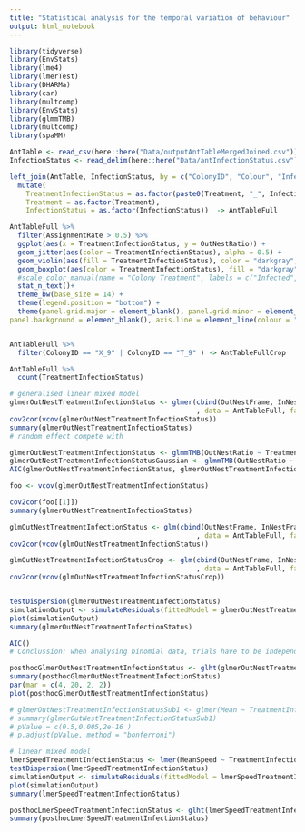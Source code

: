 ```yaml
---
title: "Statistical analysis for the temporal variation of behaviour"
output: html_notebook
---
```

 
```r
library(tidyverse)
library(EnvStats)
library(lme4)
library(lmerTest)
library(DHARMa)
library(car)
library(multcomp)
library(EnvStats)
library(glmmTMB)
library(multcomp)
library(spaMM)
```

```r

AntTable <- read_csv(here::here("Data/outputAntTableMergedJoined.csv"))
InfectionStatus <- read_delim(here::here("Data/antInfectionStatus.csv"), delim = ";")
```

```r
left_join(AntTable, InfectionStatus, by = c("ColonyID", "Colour", "InfectionStatus", "InfectionLoad", "Treatment")) %>% 
  mutate(
    TreatmentInfectionStatus = as.factor(paste0(Treatment, "_", InfectionStatus)),
    Treatment = as.factor(Treatment),
    InfectionStatus = as.factor(InfectionStatus))  -> AntTableFull
```

```r
AntTableFull %>% 
  filter(AssignmentRate > 0.5) %>% 
  ggplot(aes(x = TreatmentInfectionStatus, y = OutNestRatio)) +
  geom_jitter(aes(color = TreatmentInfectionStatus), alpha = 0.5) +
  geom_violin(aes(fill = TreatmentInfectionStatus), color = "darkgray", lwd=0.3, alpha = 0.4) +
  geom_boxplot(aes(color = TreatmentInfectionStatus), fill = "darkgray", alpha = 0.7, outlier.shape = NA, width=0.05) +
  #scale_color_manual(name = "Colony Treatment", labels = c("Infected", "Mixed"), values = c("T" = "#D95319", "X" = "#7E2F8E")) +
  stat_n_text()+
  theme_bw(base_size = 14) +
  theme(legend.position = "bottom") +
  theme(panel.grid.major = element_blank(), panel.grid.minor = element_blank(),
panel.background = element_blank(), axis.line = element_line(colour = "black"))


AntTableFull %>% 
  filter(ColonyID == "X_9" | ColonyID == "T_9" ) -> AntTableFullCrop

AntTableFull %>% 
  count(TreatmentInfectionStatus)
```

```r
# generalised linear mixed model
glmerOutNestTreatmentInfectionStatus <- glmer(cbind(OutNestFrame, InNestFrame) ~ TreatmentInfectionStatus + (1| ColonyID)
                                              , data = AntTableFull, family = binomial())
cov2cor(vcov(glmerOutNestTreatmentInfectionStatus))
summary(glmerOutNestTreatmentInfectionStatus)
# random effect compete with 

glmerOutNestTreatmentInfectionStatus <- glmmTMB(OutNestRatio ~ TreatmentInfectionStatus + (1| ColonyID), data = AntTableFull, family = beta_family())
glmerOutNestTreatmentInfectionStatusGaussian <- glmmTMB(OutNestRatio ~ TreatmentInfectionStatus + (1| ColonyID), data = AntTableFull, family = gaussian())
AIC(glmerOutNestTreatmentInfectionStatus, glmerOutNestTreatmentInfectionStatusGaussian)

foo <- vcov(glmerOutNestTreatmentInfectionStatus)

cov2cor(foo[[1]])
summary(glmerOutNestTreatmentInfectionStatus)

glmOutNestTreatmentInfectionStatus <- glm(cbind(OutNestFrame, InNestFrame) ~ TreatmentInfectionStatus + ColonyID
                                              , data = AntTableFull, family = binomial())
cov2cor(vcov(glmOutNestTreatmentInfectionStatus))

glmOutNestTreatmentInfectionStatusCrop <- glm(cbind(OutNestFrame, InNestFrame) ~ TreatmentInfectionStatus
                                              , data = AntTableFull, family = binomial())
cov2cor(vcov(glmOutNestTreatmentInfectionStatusCrop))


testDispersion(glmerOutNestTreatmentInfectionStatus)
simulationOutput <- simulateResiduals(fittedModel = glmerOutNestTreatmentInfectionStatus, plot = F)
plot(simulationOutput)
summary(glmerOutNestTreatmentInfectionStatus)

AIC()
# Conclussion: when analysing binomial data, trials have to be independent (which is not the case for the frames, autocorrelation). 

posthocGlmerOutNestTreatmentInfectionStatus <- glht(glmerOutNestTreatmentInfectionStatus, linfct = mcp(TreatmentInfectionStatus = "Tukey"))
summary(posthocGlmerOutNestTreatmentInfectionStatus)
par(mar = c(4, 20, 2, 2))
plot(posthocGlmerOutNestTreatmentInfectionStatus)

# glmerOutNestTreatmentInfectionStatusSub1 <- glmer(Mean ~ TreatmentInfectionStatus + (1|ColonyID), data = subset(AntTableFull, TreatmentInfectionStatus == "X_uninfected" | TreatmentInfectionStatus == "X_infected"), family = binomial())
# summary(glmerOutNestTreatmentInfectionStatusSub1)
# pValue = c(0.5,0.005,2e-16 )
# p.adjust(pValue, method = "bonferroni")

```

```r
# linear mixed model
lmerSpeedTreatmentInfectionStatus <- lmer(MeanSpeed ~ TreatmentInfectionStatus + (1|ColonyID), data = AntTableFull)
testDispersion(lmerSpeedTreatmentInfectionStatus)
simulationOutput <- simulateResiduals(fittedModel = lmerSpeedTreatmentInfectionStatus, plot = F)
plot(simulationOutput)
summary(lmerSpeedTreatmentInfectionStatus)

posthocLmerSpeedTreatmentInfectionStatus <- glht(lmerSpeedTreatmentInfectionStatus, linfct = mcp(TreatmentInfectionStatus = "Tukey"))
summary(posthocLmerSpeedTreatmentInfectionStatus)



```

